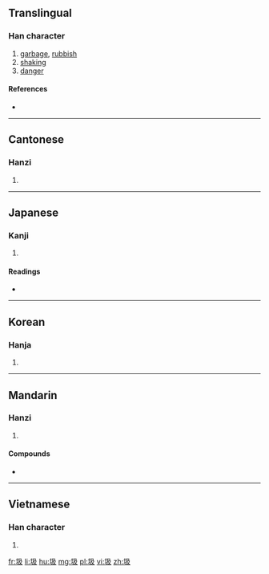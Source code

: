 ==Translingual==

===Han character===
{{Han char|rn=32|rad=土|as=04|sn=7|four=4714<sub>7</sub>|canj=土弓竹水 (GNHE)|ids=⿰[[土]][[及]]}}

# [[garbage]], [[rubbish]]
# [[shaking]]
# [[danger]]

====References====
* {{Han ref|kx=0224.220|dkj=04906|dj=0459.100|hdz=10420.040|uh=573E|ud=22334|bh=A7A3|bd=42915}}

----

==Cantonese==

===Hanzi===
{{yue-hanzi|jyut=[[kap1]], [[saap3]]|y=kap1, saap3}}

# {{defn|lang=yue|sort=土04}}

----

==Japanese==

===Kanji===
{{ja-kanji|grade=|rs=土04}}

# {{defn|lang=ja|sort=土04}}

====Readings====
* {{ja-readings|on=[[ぎゅう]] (gyū), [[ごう]] (gō), [[しょく]] (shoku), [[せい]] (sei)|kun=[[あやうい]] (ayaui)}}

----

==Korean==

===Hanja===
{{ko-hanja|hangeul=급|rv=geup|mr=kŭp}}

# {{defn|lang=ko|sort=土04}}

----

==Mandarin==

===Hanzi===
{{cmn-hanzi|pin=[[jí]] ([[ji2]])|wg=chi<sup>2</sup>}}

# {{defn|lang=cmn|sort=土04}}

====Compounds====
* {{l|cmn|垃圾食品|tr=lājī shípǐn||junk food}}

----

==Vietnamese==

===Han character===
{{vi-hantu|ngập|rs=土04}}

# {{defn|lang=vi}}

[[fr:圾]]
[[li:圾]]
[[hu:圾]]
[[mg:圾]]
[[pl:圾]]
[[vi:圾]]
[[zh:圾]]